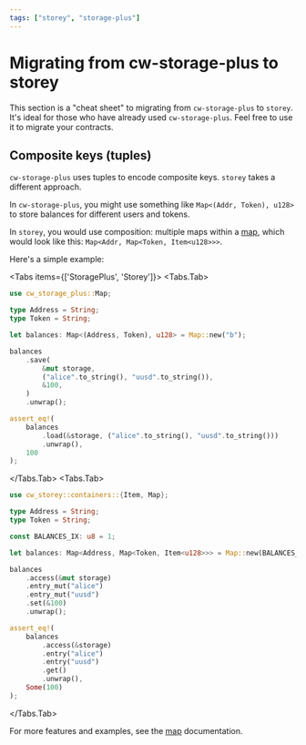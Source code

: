 ```yaml
---
tags: ["storey", "storage-plus"]
---
```



# Migrating from cw-storage-plus to storey

This section is a "cheat sheet" to migrating from `cw-storage-plus` to `storey`. It's ideal for
those who have already used `cw-storage-plus`. Feel free to use it to migrate your contracts.

## Composite keys (tuples)

`cw-storage-plus` uses tuples to encode composite keys. `storey` takes a different approach.

In `cw-storage-plus`, you might use something like `Map<(Addr, Token), u128>` to store balances for
different users and tokens.

In `storey`, you would use composition: multiple maps within a [map], which would look like this:
`Map<Addr, Map<Token, Item<u128>>>`.

Here's a simple example:

<Tabs items={['StoragePlus', 'Storey']}>
  <Tabs.Tab>

```rust template="storage"
use cw_storage_plus::Map;

type Address = String;
type Token = String;

let balances: Map<(Address, Token), u128> = Map::new("b");

balances
    .save(
        &mut storage,
        ("alice".to_string(), "uusd".to_string()),
        &100,
    )
    .unwrap();

assert_eq!(
    balances
        .load(&storage, ("alice".to_string(), "uusd".to_string()))
        .unwrap(),
    100
);
```

  </Tabs.Tab>
  <Tabs.Tab>

```rust template="storage"
use cw_storey::containers::{Item, Map};

type Address = String;
type Token = String;

const BALANCES_IX: u8 = 1;

let balances: Map<Address, Map<Token, Item<u128>>> = Map::new(BALANCES_IX);

balances
    .access(&mut storage)
    .entry_mut("alice")
    .entry_mut("uusd")
    .set(&100)
    .unwrap();

assert_eq!(
    balances
        .access(&storage)
        .entry("alice")
        .entry("uusd")
        .get()
        .unwrap(),
    Some(100)
);
```

  </Tabs.Tab>
</Tabs>

For more features and examples, see the [map] documentation.

[map]: /storey/containers/map
